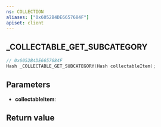 ```yaml
---
ns: COLLECTION
aliases: ["0x6052B4DE6657684F"]
apiset: client
---
```

## _COLLECTABLE_GET_SUBCATEGORY

```c
// 0x6052B4DE6657684F
Hash _COLLECTABLE_GET_SUBCATEGORY(Hash collectableItem);
```


## Parameters
* **collectableItem**:

## Return value